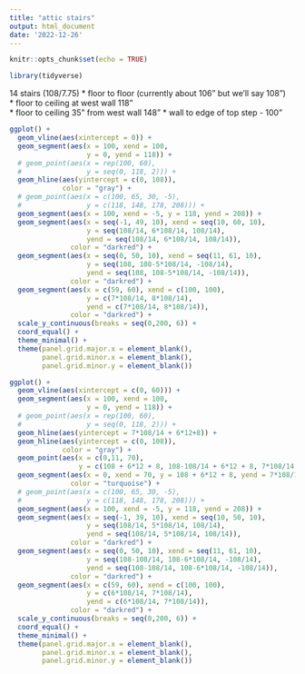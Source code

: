 ```yaml
---
title: "attic stairs"
output: html_document
date: '2022-12-26'
---
```


```r
knitr::opts_chunk$set(echo = TRUE)
```


```r
library(tidyverse)
```


14 stairs (108/7.75)
* floor to floor (currently about 106" but we'll say 108")  
* floor to ceiling at west wall 118"  
* floor to ceiling 35" from west wall 148"
* wall to edge of top step - 100"  


```r
ggplot() +
  geom_vline(aes(xintercept = 0)) +
  geom_segment(aes(x = 100, xend = 100,
                   y = 0, yend = 118)) +
  # geom_point(aes(x = rep(100, 60),
  #                y = seq(0, 118, 2))) +
  geom_hline(aes(yintercept = c(0, 108)),
             color = "gray") +
  # geom_point(aes(x = c(100, 65, 30, -5),
  #                y = c(118, 148, 178, 208))) +
  geom_segment(aes(x = 100, xend = -5, y = 118, yend = 208)) +
  geom_segment(aes(x = seq(-1, 49, 10), xend = seq(10, 60, 10), 
                   y = seq(108/14, 6*108/14, 108/14), 
                   yend = seq(108/14, 6*108/14, 108/14)),
               color = "darkred") +
  geom_segment(aes(x = seq(0, 50, 10), xend = seq(11, 61, 10),
                   y = seq(108, 108-5*108/14, -108/14),
                   yend = seq(108, 108-5*108/14, -108/14)),
               color = "darkred") +
  geom_segment(aes(x = c(59, 60), xend = c(100, 100), 
                   y = c(7*108/14, 8*108/14), 
                   yend = c(7*108/14, 8*108/14)),
               color = "darkred") +
  scale_y_continuous(breaks = seq(0,200, 6)) +
  coord_equal() +
  theme_minimal() +
  theme(panel.grid.major.x = element_blank(),
        panel.grid.minor.x = element_blank(),
        panel.grid.minor.y = element_blank())
```


```r
ggplot() +
  geom_vline(aes(xintercept = c(0, 60))) +
  geom_segment(aes(x = 100, xend = 100,
                   y = 0, yend = 118)) +
  # geom_point(aes(x = rep(100, 60),
  #                y = seq(0, 118, 2))) +
  geom_hline(aes(yintercept = 7*108/14 + 6*12+8)) +
  geom_hline(aes(yintercept = c(0, 108)),
             color = "gray") +
  geom_point(aes(x = c(0,11, 70),
                 y = c(108 + 6*12 + 8, 108-108/14 + 6*12 + 8, 7*108/14 + 6*12 + 8))) +
  geom_segment(aes(x = 0, xend = 70, y = 108 + 6*12 + 8, yend = 7*108/14 + 6*12 + 8),
               color = "turquoise") +
  # geom_point(aes(x = c(100, 65, 30, -5),
  #                y = c(118, 148, 178, 208))) +
  geom_segment(aes(x = 100, xend = -5, y = 118, yend = 208)) +
  geom_segment(aes(x = seq(-1, 39, 10), xend = seq(10, 50, 10), 
                   y = seq(108/14, 5*108/14, 108/14), 
                   yend = seq(108/14, 5*108/14, 108/14)),
               color = "darkred") +
  geom_segment(aes(x = seq(0, 50, 10), xend = seq(11, 61, 10),
                   y = seq(108-108/14, 108-6*108/14, -108/14),
                   yend = seq(108-108/14, 108-6*108/14, -108/14)),
               color = "darkred") +
  geom_segment(aes(x = c(59, 60), xend = c(100, 100), 
                   y = c(6*108/14, 7*108/14), 
                   yend = c(6*108/14, 7*108/14)),
               color = "darkred") +
  scale_y_continuous(breaks = seq(0,200, 6)) +
  coord_equal() +
  theme_minimal() +
  theme(panel.grid.major.x = element_blank(),
        panel.grid.minor.x = element_blank(),
        panel.grid.minor.y = element_blank())
```

